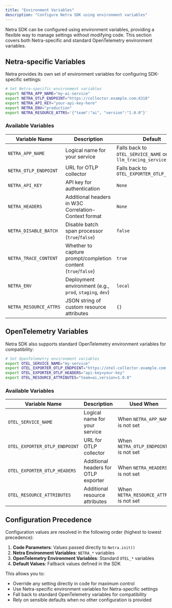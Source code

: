 ```yaml
---
title: "Environment Variables"
description: "Configure Netra SDK using environment variables"
---
```


Netra SDK can be configured using environment variables, providing a flexible way to manage settings without modifying code. This section covers both Netra-specific and standard OpenTelemetry environment variables.

## Netra-specific Variables

Netra provides its own set of environment variables for configuring SDK-specific settings:

<CodeGroup>

```bash bash
# Set Netra-specific environment variables
export NETRA_APP_NAME="my-ai-service"
export NETRA_OTLP_ENDPOINT="https://collector.example.com:4318"
export NETRA_API_KEY="your-api-key-here"
export NETRA_ENV="production"
export NETRA_RESOURCE_ATTRS='{"team":"ai", "version":"1.0.0"}'
```

</CodeGroup>

### Available Variables

| Variable Name          | Description                                                   | Default                                                    | Example Value                        |
| ---------------------- | ------------------------------------------------------------- | ---------------------------------------------------------- | ------------------------------------ |
| `NETRA_APP_NAME`       | Logical name for your service                                 | Falls back to `OTEL_SERVICE_NAME` or `llm_tracing_service` | `my-ai-service`                      |
| `NETRA_OTLP_ENDPOINT`  | URL for OTLP collector                                        | Falls back to `OTEL_EXPORTER_OTLP_ENDPOINT`                | `https://collector.example.com:4318` |
| `NETRA_API_KEY`        | API key for authentication                                    | `None`                                                     | `your-api-key-here`                  |
| `NETRA_HEADERS`        | Additional headers in W3C Correlation-Context format          | `None`                                                     | `x-api-key=your-api-key`             |
| `NETRA_DISABLE_BATCH`  | Disable batch span processor (`true`/`false`)                 | `false`                                                    | `true`                               |
| `NETRA_TRACE_CONTENT`  | Whether to capture prompt/completion content (`true`/`false`) | `true`                                                     | `false`                              |
| `NETRA_ENV`            | Deployment environment (e.g., `prod`, `staging`, `dev`)       | `local`                                                    | `production`                         |
| `NETRA_RESOURCE_ATTRS` | JSON string of custom resource attributes                     | `{}`                                                       | `{'team': 'ai', 'version': '1.0.0'}` |

## OpenTelemetry Variables

Netra SDK also supports standard OpenTelemetry environment variables for compatibility:

<CodeGroup>

```bash bash
# Set OpenTelemetry environment variables
export OTEL_SERVICE_NAME="my-service"
export OTEL_EXPORTER_OTLP_ENDPOINT="https://otel-collector.example.com:4318"
export OTEL_EXPORTER_OTLP_HEADERS="api-key=your-key"
export OTEL_RESOURCE_ATTRIBUTES="team=ai,version=1.0.0"
```

</CodeGroup>

### Available Variables

| Variable Name                 | Description                          | Used When                              | Example Value                             |
| ----------------------------- | ------------------------------------ | -------------------------------------- | ----------------------------------------- |
| `OTEL_SERVICE_NAME`           | Logical name for your service        | When `NETRA_APP_NAME` is not set       | `my-service`                              |
| `OTEL_EXPORTER_OTLP_ENDPOINT` | URL for OTLP collector               | When `NETRA_OTLP_ENDPOINT` is not set  | `https://otel-collector.example.com:4318` |
| `OTEL_EXPORTER_OTLP_HEADERS`  | Additional headers for OTLP exporter | When `NETRA_HEADERS` is not set        | `api-key=your-key`                        |
| `OTEL_RESOURCE_ATTRIBUTES`    | Additional resource attributes       | When `NETRA_RESOURCE_ATTRS` is not set | `team=ai,version=1.0.0`                   |

## Configuration Precedence

Configuration values are resolved in the following order (highest to lowest precedence):

1. **Code Parameters**: Values passed directly to `Netra.init()`
2. **Netra Environment Variables**: `NETRA_*` variables
3. **OpenTelemetry Environment Variables**: Standard `OTEL_*` variables
4. **Default Values**: Fallback values defined in the SDK

This allows you to:

- Override any setting directly in code for maximum control
- Use Netra-specific environment variables for Netra-specific settings
- Fall back to standard OpenTelemetry variables for compatibility
- Rely on sensible defaults when no other configuration is provided